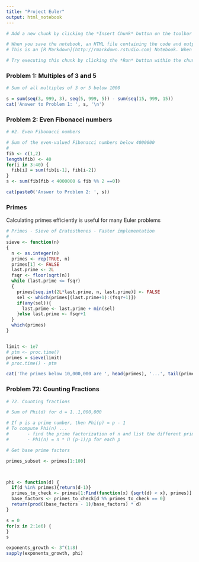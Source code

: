 ---
title: "Project Euler"
output: html_notebook
---


```{r include = FALSE}

# Add a new chunk by clicking the *Insert Chunk* button on the toolbar or by pressing *Ctrl+Alt+I*.

# When you save the notebook, an HTML file containing the code and output will be saved alongside it (click the *Preview* button or press *Ctrl+Shift+K* to preview the HTML file).
# This is an [R Markdown](http://rmarkdown.rstudio.com) Notebook. When you execute code within the notebook, the results appear beneath the code. 

# Try executing this chunk by clicking the *Run* button within the chunk or by placing your cursor inside it and pressing *Ctrl+Shift+Enter*

```

### Problem 1: Multiples of 3 and 5


```{r, echo = FALSE}
# Sum of all multiples of 3 or 5 below 1000

s = sum(seq(3, 999, 3), seq(5, 999, 5)) - sum(seq(15, 999, 15))
cat('Answer to Problem 1: ', s, '\n')

```
### Problem 2: Even Fibonacci numbers

```{r, echo = FALSE}
# #2. Even Fibonacci numbers

# Sum of the even-valued Fibonacci numbers below 4000000
#
fib <- c(1,2)
length(fib) <- 40
for(i in 3:40) {
  fib[i] = sum(fib[i-1], fib[i-2])
}
s <- sum(fib[fib < 4000000 & fib %% 2 ==0])

cat(paste0('Answer to Problem 2: ', s))


```


### Primes

Calculating primes efficiently is useful for many Euler problems

```{r, echo = FALSE}
# Primes - Sieve of Eratosthenes - Faster implementation
#
sieve <- function(n)
{
  n <- as.integer(n)
  primes <- rep(TRUE, n)
  primes[1] <- FALSE
  last.prime <- 2L
  fsqr <- floor(sqrt(n))
  while (last.prime <= fsqr)
  {
    primes[seq.int(2L*last.prime, n, last.prime)] <- FALSE
    sel <- which(primes[(last.prime+1):(fsqr+1)])
    if(any(sel)){
      last.prime <- last.prime + min(sel)
    }else last.prime <- fsqr+1
  }
  which(primes)
}


limit <- 1e7
# ptm <- proc.time()
primes = sieve(limit)
# proc.time() - ptm

cat('The primes below 10,000,000 are ', head(primes), '...', tail(primes), '.\n')

```

### Problem 72: Counting Fractions

```{r, echo = FALSE}
# 72. Counting fractions

# Sum of Phi(d) for d = 1..1,000,000

# If p is a prime number, then Phi(p) = p - 1
# To compute Phi(n) ... 
#       - find the prime factorization of n and list the different primes p
#       - Phi(n) = n * Π (p-1)/p for each p

# Get base prime factors

primes_subset <- primes[1:100]



phi <- function(d) {
  if(d %in% primes){return(d-1)}
  primes_to_check <- primes[1:Find(function(x) {sqrt(d) < x}, primes)]
  base_factors <- primes_to_check[d %% primes_to_check == 0]
  return(prod((base_factors - 1)/base_factors) * d)
}

s = 0
for(x in 2:1e6) {
}
s

exponents_growth <- 3^(1:8)
sapply(exponents_growth, phi)

```

